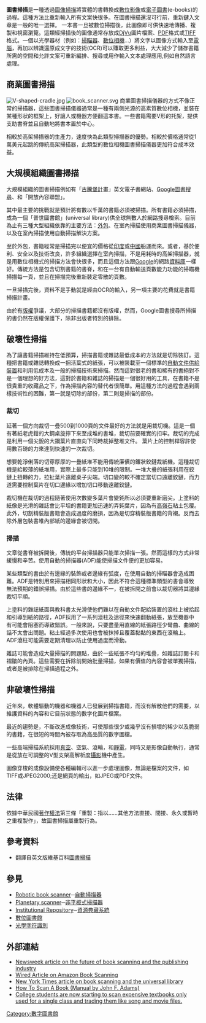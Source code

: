 '''圖書掃描'''是一種透過[[圖像掃描|圖像掃描]]將實體的書轉換成[[數位影像|數位影像]]或[[電子圖書|電子圖書]](e-books)的過程。這種方法比重新輸入所有文案快很多。在圖書掃描還沒可行前，重新鍵入文章是一般的唯一選擇。
一本書一旦被數位掃描後，此圖像即可供快速地傳播、複製和視窗瀏覽。這類經掃描後的圖像通常存放成[[DjVu|DjVu]]圖片檔案、[[PDF|PDF]]格式或[[TIFF|TIFF]]格式。一個以光學器材（例如：[[掃瞄器|掃瞄器]]、[[數位相機|數位相機]]…）將文字以圖像方式輸入至[[電腦|電腦]]，再加以辨識還原成文字的技術(OCR)可以賺取更多利益，大大減少了儲存書籍所需的空間和允許文案可重新編排、搜尋或用作輸入文本處理應用,例如自然語言處理。

==商業圖書掃描==
[[File:V-shaped-cradle.jpg|thumb]]
[[File:book_scanner.svg|thumb]]
商業圖書掃描儀器的方式不像正常的掃描器，這些圖書掃描儀器通常是一種有兩側光源的高素質數位相機，並裝在某種形狀的框架上，好讓人或機器方便翻這本書。一些書籍需要V形的托架，提供支助書脊並且自動地將書本置於中心。

相較於高架掃描器的生產力，速度快為此類型掃描器的優勢。相較於價格通常從1萬美元起跳的傳統高架掃描器，此類型的數位相機圖書掃描儀器更加符合成本效益。

==大規模組織圖書掃描==
大規模組織的圖書掃描例如有「[[古騰堡計畫|古騰堡計畫]]」英文電子書網站、[[Google圖書搜尋|Google圖書搜尋]]、和「開放內容聯盟」。

其中最主要的挑戰就是預計將有數以千萬的書籍必須被掃描。所有書籍必須掃描，成為一個「普世圖書館」(universal library)供全球無數人於網路搜尋檢索。目前為止有三種大型組織依靠的主要方法：[[外包|外包]]、在室內掃描使用商業圖書掃描儀器，以及在室內掃描使用自動掃描解決方案。

至於外包，書籍經常是掃描完以便宜的價格從[[印度|印度]]或[[中國|中國]]船運而來。或者，基於便利、安全以及技術改良，許多組織選擇在室內掃描，不是用耗時的高架掃描器，就是用數位相機式的掃描方法會快很多，而且這個方法跟[[Google|Google]]的網路[[資料庫|資料庫]]一樣好。傳統方法是包含切割書籍的書脊，和在一台有自動輸送頁數能力功能的掃瞄機掃描每一頁，並且在掃描完後重新裝定零散的頁數。

一旦掃描完後，資料不是手動就是經由OCR的輸入，另一項主要的花費就是書籍掃描計畫。

由於有[[版權|版權]]爭議，大部分的掃描書籍都沒有版權，然而，Google圖書搜尋所掃描的書仍然在版權保護下，除非出版者特別的排除。

==破壞性掃描==
為了讓書籍掃描維持在低預算，掃描書籍或雜誌最低成本的方法就是切除裝訂。這種把書籍或雜誌轉換成一捆活葉式的紙張，可以被裝載至一個標準的[[自動文件供給裝置|自動文件供給裝置]]和利用低成本及一般的掃描技術來掃描。然而這對很老的書和稀有的書絕對不是一個理想的好方法，這對於書籍和雜誌的掃描是一個很好用的工具，在書籍不是很貴重的收藏品之下，作為掃描內容的替代者很簡單。用這種方法的過程會遇到兩樣技術性的困難，第一就是切除的部份，第二則是掃描的部份。

===裁切===
延著一個方向裁切一疊500到1000頁的文件最好的方法就是用裁切機。這是一個有著紙老虎鉗的大鋼桌旋擰下來至成堆的書堆，裁切前要確實的扣牢。裁切的完成是利用一個尖銳的大鋼葉片直直向下同時裁掉整堆文件。
葉片上的控制桿容許使用數百磅的力來達到快速的一次裁切。

想要乾淨俐落的切穿厚厚的一疊紙堆不能用傳統廉價的鐮狀鉸鏈裁紙機。這種裁切機是給較薄的紙堆用，實際上最多只能到10堆的限制。一堆大疊的紙張利用在鉸鏈上扭轉的力，拉扯葉片遠離桌子尖端。切口變的較不確定當切口遠離鉸鏈，而力道需要控制葉片在切口邊緣以增加切口移動遠離鉸鏈。

裁切機在裁切的過程隨著使用次數變多葉片會變鈍所以必須要重新磨尖。上塗料的紙像是光滑的雜誌會比平坦的書籍更加迅速的弄鈍葉片，因為有[[高嶺石|高嶺石]]粘土包覆。此外，切割精裝版書籍會造成過度的磨損，因為是切穿精裝版書籍的背襯。反而去除外層包裝書堆內部紙的邊緣會被切開。

===掃描===
文章從書脊被拆開後，傳統的平台掃描器只能單次掃描一張。然而這樣的方式非常緩慢和辛苦。使用自動的掃描器(ADF)能使掃描文件便的更加容易。

某些類型的書由於有邊緣的裝飾或者邊緣有弧度，在使用自動的掃瞄器會造成困難。ADF是特別用來掃描相同形狀和大小，因此不符合這種標準類型的書會導致無法預期的錯誤掃描。由於這些書的邊緣不一，在被拆開之前會以裁切器將其邊緣裁切平順。

上塗料的雜誌紙面與教科書太光滑使他們難以在自動文件配給裝置的滾柱上被拾起和引導到紙的路徑，ADF採用了一系列滾柱及途徑來快速翻動紙張，放至機器中有可能會阻塞而導致錯誤。一般來說，只要盡量用直線的紙張路徑少彎曲、曲線的話不太會出問題。粘土經過多次使用也會被抹掉且覆蓋黏黏的東西在滾輪上。ADF滾柱可能需要定期清理以防止使用過度而滑動。

雜誌可能會造成大量掃描的問題點，由於一些紙張不均勻的堆疊，如雜誌訂閱卡和褶皺的內頁。這些需要在拆除前開始批量掃描，如果有價值的內容會被單獨掃描，或者是被排除在掃描過程之外。

==非破壞性掃描==
近年來，軟體驅動的機器和機器人已發展到掃描書籍，而沒有解散他們的需要，以維護資料的內容和它目前狀態的數字化圖片檔案。

最近的趨勢是，不斷改進成像技術，可使那些很少或幾乎沒有損壞的稀少以及脆弱的書籍，在很短的時間內被存取為高品質的數字圖檔。

一些高端掃描系統採用[[真空|真空]]、空氣、滾輪，和[[靜電|靜電]]，同時又是影像自動執行，通常是從放在可調整的V型支架高解析度[[攝影|攝影]]機中產生。

圖像穿梭的成像設備使各種編輯可以進一步處理圖像，無論是檔案的文件，如TIFF或JPEG2000;还是網頁的輸出，如JPEG或PDF文件。

==法律==
依據中華民國[[著作權法|著作權法]]第三條「重製：指以……其他方法直接、間接、永久或暫時之重複製作」，故圖書掃描屬重製行為。

==參考資料==
*翻譯自英文版維基百科[[圖書掃描|圖書掃描]] 

==參見==
*[[Robotic_book_scanner|Robotic book scanner]]─[[自動掃描器|自動掃描器]] 
*[[Planetary_scanner|Planetary scanner]]─[[非平板式掃描器|非平板式掃描器]] 
*[[Institutional_Repository|Institutional Repository]]─[[資源典藏系統|資源典藏系統]] 
*[[數位圖書館|數位圖書館]]
*[[光學字符識別|光學字符識別]]

== 外部連結 ==
{{Commons category|Book scanners}}
*[http://www.newsweek.com/id/109580 Newsweek article on the future of book scanning and the publishing industry] {{Wayback|url=http://www.newsweek.com/id/109580 |date=20100327191632 }}
*[http://www.wired.com/wired/archive/11.12/amazon.html?pg=1&topic=&topic_set= Wired Article on Amazon Book Scanning] {{Wayback|url=http://www.wired.com/wired/archive/11.12/amazon.html?pg=1&topic=&topic_set= |date=20121022123539 }}
*[http://www.nytimes.com/2006/05/14/magazine/14publishing.html?pagewanted=all&ei=5090&en=c07443d368771bb8&ex=1305259200 New York Times article on book scanning and the universal library] {{Wayback|url=http://www.nytimes.com/2006/05/14/magazine/14publishing.html?pagewanted=all&ei=5090&en=c07443d368771bb8&ex=1305259200 |date=20201105231832 }}
*[https://web.archive.org/web/20081218023829/http://www.proportionalreading.com/scan.html How To Scan A Book (Manual by John F. Adams)]
*[https://web.archive.org/web/20081024133813/http://media.www.dailyillini.com/media/storage/paper736/news/2008/07/15/OpinionColumns/Textbook.Piracy.Has.Arrived-3390948.shtml College students are now starting to scan expensive textbooks only used for a single class and trading them like song and movie files.]

[[Category:數字圖書館|Category:數字圖書館]]